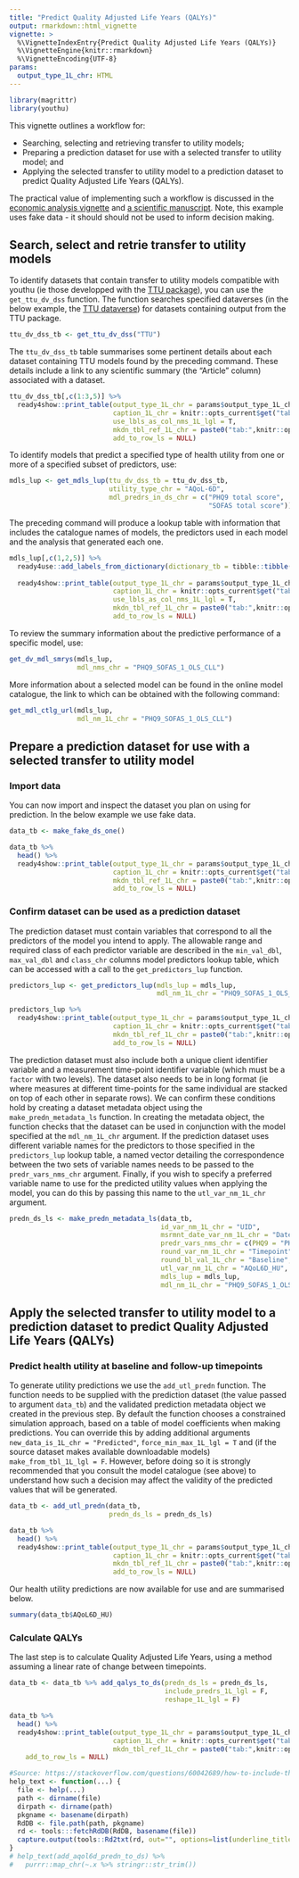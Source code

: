 ```yaml
---
title: "Predict Quality Adjusted Life Years (QALYs)"
output: rmarkdown::html_vignette
vignette: >
  %\VignetteIndexEntry{Predict Quality Adjusted Life Years (QALYs)}
  %\VignetteEngine{knitr::rmarkdown}
  %\VignetteEncoding{UTF-8}
params:
  output_type_1L_chr: HTML
---
```


```r
library(magrittr)
library(youthu)
```
This vignette outlines a workflow for:

- Searching, selecting and retrieving transfer to utility models;
- Preparing a prediction dataset for use with a selected transfer to utility model; and
- Applying the selected transfer to utility model to a prediction dataset to predict Quality Adjusted Life Years (QALYs).

The practical value of implementing such a workflow is discussed in the [economic analysis vignette](Economic_Analysis.html) and [a scientific manuscript](https://www.medrxiv.org/content/10.1101/2021.07.07.21260129v2.full). Note, this example uses fake data - it should should not be used to inform decision making.

## Search, select and retrie transfer to utility models
To identify datasets that contain transfer to utility models compatible with youthu (ie those developped with the [TTU package](https://ready4-dev.github.io/TTU/index.html)), you can use the `get_ttu_dv_dss` function. The function searches specified dataverses (in the below example, the [TTU dataverse](https://dataverse.harvard.edu/dataverse/TTU)) for datasets containing output from the TTU package.

```r
ttu_dv_dss_tb <- get_ttu_dv_dss("TTU")
```

The `ttu_dv_dss_tb` table summarises some pertinent details about each dataset containing TTU models found by the preceding command. These details include a link to any scientific summary (the "Article" column) associated with a dataset.

```r
ttu_dv_dss_tb[,c(1:3,5)] %>% 
  ready4show::print_table(output_type_1L_chr = params$output_type_1L_chr,
                          caption_1L_chr = knitr::opts_current$get("tab.cap"),
                          use_lbls_as_col_nms_1L_lgl = T,
                          mkdn_tbl_ref_1L_chr = paste0("tab:",knitr::opts_current$get("tab.id")),
                          add_to_row_ls = NULL) 
```

To identify models that predict a specified type of health utility from one or more of a specified subset of predictors, use:

```r
mdls_lup <- get_mdls_lup(ttu_dv_dss_tb = ttu_dv_dss_tb,
                         utility_type_chr = "AQoL-6D",
                         mdl_predrs_in_ds_chr = c("PHQ9 total score",
                                                  "SOFAS total score"))
```

The preceding command will produce a lookup table with information that includes the catalogue names of models, the predictors used in each model and the analysis that generated each one.

```r
mdls_lup[,c(1,2,5)] %>% 
  ready4use::add_labels_from_dictionary(dictionary_tb = tibble::tibble(var_nm_chr = names(mdls_lup)[c(1,2,5)],
                                                                       var_desc_chr = c("Catalogue reference", "Predictors", "Analysis"))) %>%
  ready4show::print_table(output_type_1L_chr = params$output_type_1L_chr,
                          caption_1L_chr = knitr::opts_current$get("tab.cap"),
                          use_lbls_as_col_nms_1L_lgl = T,
                          mkdn_tbl_ref_1L_chr = paste0("tab:",knitr::opts_current$get("tab.id")),
                          add_to_row_ls = NULL) 
```

To review the summary information about the predictive performance of a specific model, use:

```r
get_dv_mdl_smrys(mdls_lup,
                 mdl_nms_chr = "PHQ9_SOFAS_1_OLS_CLL")

```

More information about a selected model can be found in the online model catalogue, the link to which can be obtained with the following command:

```r
get_mdl_ctlg_url(mdls_lup,
                 mdl_nm_1L_chr = "PHQ9_SOFAS_1_OLS_CLL")
```

## Prepare a prediction dataset for use with a selected transfer to utility model

### Import data
You can now import and inspect the dataset you plan on using for prediction. In the below example we use fake data.

```r
data_tb <- make_fake_ds_one()
```
```r
data_tb %>% 
  head() %>%
  ready4show::print_table(output_type_1L_chr = params$output_type_1L_chr,
                          caption_1L_chr = knitr::opts_current$get("tab.cap"),
                          mkdn_tbl_ref_1L_chr = paste0("tab:",knitr::opts_current$get("tab.id")),
                          add_to_row_ls = NULL) 
```

### Confirm dataset can be used as a prediction dataset
The prediction dataset must contain variables that correspond to all the predictors of the model you intend to apply. The allowable range and required class of each predictor variable are described in the `min_val_dbl`,	`max_val_dbl` and	`class_chr` columns model predictors lookup table, which can be accessed with a call to the `get_predictors_lup` function.

```r
predictors_lup <- get_predictors_lup(mdls_lup = mdls_lup,
                                     mdl_nm_1L_chr = "PHQ9_SOFAS_1_OLS_CLL")
```
```r
predictors_lup %>% 
  ready4show::print_table(output_type_1L_chr = params$output_type_1L_chr,
                          caption_1L_chr = knitr::opts_current$get("tab.cap"),
                          mkdn_tbl_ref_1L_chr = paste0("tab:",knitr::opts_current$get("tab.id")),
                          add_to_row_ls = NULL) 
```

The prediction dataset must also include both a unique client identifier variable and a measurement time-point identifier variable (which must be a `factor`{.R} with two levels). The dataset also needs to be in long format (ie where measures at different time-points for the same individual are stacked on top of each other in separate rows). We can confirm these conditions hold by creating a dataset metadata object using the `make_predn_metadata_ls` function. In creating the metadata object, the function checks that the dataset can be used in conjunction with the model specified at the `mdl_nm_1L_chr` argument. If the prediction dataset uses different variable names for the predictors to those specified in the `predictors_lup`{.R} lookup table, a named vector detailing the correspondence between the two sets of variable names needs to be passed to the `predr_vars_nms_chr` argument. Finally, if you wish to specify a preferred variable name to use for the predicted utility values when applying the model, you can do this by passing this name to the `utl_var_nm_1L_chr` argument.

```r
predn_ds_ls <- make_predn_metadata_ls(data_tb,
                                      id_var_nm_1L_chr = "UID",
                                      msrmnt_date_var_nm_1L_chr = "Date",
                                      predr_vars_nms_chr = c(PHQ9 = "PHQ_total",SOFAS = "SOFAS_total"),
                                      round_var_nm_1L_chr = "Timepoint",
                                      round_bl_val_1L_chr = "Baseline",
                                      utl_var_nm_1L_chr = "AQoL6D_HU",
                                      mdls_lup = mdls_lup,
                                      mdl_nm_1L_chr = "PHQ9_SOFAS_1_OLS_CLL")
```


## Apply the selected transfer to utility model to a prediction dataset to predict Quality Adjusted Life Years (QALYs)

### Predict health utility at baseline and follow-up timepoints
To generate utility predictions we use the `add_utl_predn`{.R} function. The function needs to be supplied with the prediction dataset (the value passed to argument `data_tb`) and the validated prediction metadata object we created in the previous step. By default the function chooses a constrained simulation approach, based on a table of model coefficients when making predictions. You can override this by adding additional arguments `new_data_is_1L_chr = "Predicted"`, `force_min_max_1L_lgl = T` and (if the source dataset makes available downloadable models) `make_from_tbl_1L_lgl = F`. However, before doing so it is strongly recommended that you consult the model catalogue (see above) to understand how such a decision may affect the validity of the predicted values that will be generated.

```r
data_tb <- add_utl_predn(data_tb,
                         predn_ds_ls = predn_ds_ls)

```
```r
data_tb %>% 
  head() %>%
  ready4show::print_table(output_type_1L_chr = params$output_type_1L_chr,
                          caption_1L_chr = knitr::opts_current$get("tab.cap"),
                          mkdn_tbl_ref_1L_chr = paste0("tab:",knitr::opts_current$get("tab.id")),
                          add_to_row_ls = NULL) 
```

Our health utility predictions are now available for use and are summarised below.

```r
summary(data_tb$AQoL6D_HU)
```

### Calculate QALYs
The last step is to calculate Quality Adjusted Life Years, using a method assuming a linear rate of change between timepoints.

```r
data_tb <- data_tb %>% add_qalys_to_ds(predn_ds_ls = predn_ds_ls,
                                       include_predrs_1L_lgl = F,
                                       reshape_1L_lgl = F)
```

```r
data_tb %>% 
  head() %>%
  ready4show::print_table(output_type_1L_chr = params$output_type_1L_chr,
                          caption_1L_chr = knitr::opts_current$get("tab.cap"),
                          mkdn_tbl_ref_1L_chr = paste0("tab:",knitr::opts_current$get("tab.id")),
    add_to_row_ls = NULL) 

```

```r
#Source: https://stackoverflow.com/questions/60042689/how-to-include-the-description-of-a-data-set-in-rmarkdown
help_text <- function(...) {
  file <- help(...)
  path <- dirname(file)
  dirpath <- dirname(path)
  pkgname <- basename(dirpath)
  RdDB <- file.path(path, pkgname)
  rd <- tools:::fetchRdDB(RdDB, basename(file))
  capture.output(tools::Rd2txt(rd, out="", options=list(underline_titles=FALSE)))
}
# help_text(add_aqol6d_predn_to_ds) %>%
#   purrr::map_chr(~.x %>% stringr::str_trim())
```
